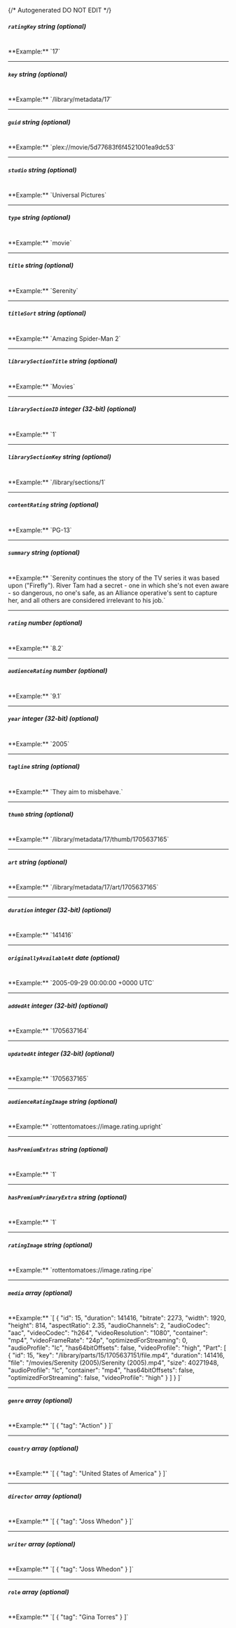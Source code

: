 {/* Autogenerated DO NOT EDIT  */}
##### `ratingKey` _string (optional)_
<br/>
**Example:** `17`

---
##### `key` _string (optional)_
<br/>
**Example:** `/library/metadata/17`

---
##### `guid` _string (optional)_
<br/>
**Example:** `plex://movie/5d77683f6f4521001ea9dc53`

---
##### `studio` _string (optional)_
<br/>
**Example:** `Universal Pictures`

---
##### `type` _string (optional)_
<br/>
**Example:** `movie`

---
##### `title` _string (optional)_
<br/>
**Example:** `Serenity`

---
##### `titleSort` _string (optional)_
<br/>
**Example:** `Amazing Spider-Man 2`

---
##### `librarySectionTitle` _string (optional)_
<br/>
**Example:** `Movies`

---
##### `librarySectionID` _integer (32-bit) (optional)_
<br/>
**Example:** `1`

---
##### `librarySectionKey` _string (optional)_
<br/>
**Example:** `/library/sections/1`

---
##### `contentRating` _string (optional)_
<br/>
**Example:** `PG-13`

---
##### `summary` _string (optional)_
<br/>
**Example:** `Serenity continues the story of the TV series it was based upon ("Firefly"). River Tam had a secret - one in which she's not even aware - so dangerous, no one's safe, as an Alliance operative's sent to capture her, and all others are considered irrelevant to his job.`

---
##### `rating` _number (optional)_
<br/>
**Example:** `8.2`

---
##### `audienceRating` _number (optional)_
<br/>
**Example:** `9.1`

---
##### `year` _integer (32-bit) (optional)_
<br/>
**Example:** `2005`

---
##### `tagline` _string (optional)_
<br/>
**Example:** `They aim to misbehave.`

---
##### `thumb` _string (optional)_
<br/>
**Example:** `/library/metadata/17/thumb/1705637165`

---
##### `art` _string (optional)_
<br/>
**Example:** `/library/metadata/17/art/1705637165`

---
##### `duration` _integer (32-bit) (optional)_
<br/>
**Example:** `141416`

---
##### `originallyAvailableAt` _date (optional)_
<br/>
**Example:** `2005-09-29 00:00:00 +0000 UTC`

---
##### `addedAt` _integer (32-bit) (optional)_
<br/>
**Example:** `1705637164`

---
##### `updatedAt` _integer (32-bit) (optional)_
<br/>
**Example:** `1705637165`

---
##### `audienceRatingImage` _string (optional)_
<br/>
**Example:** `rottentomatoes://image.rating.upright`

---
##### `hasPremiumExtras` _string (optional)_
<br/>
**Example:** `1`

---
##### `hasPremiumPrimaryExtra` _string (optional)_
<br/>
**Example:** `1`

---
##### `ratingImage` _string (optional)_
<br/>
**Example:** `rottentomatoes://image.rating.ripe`

---
##### `media` _array (optional)_
<br/>
**Example:** `[
{
"id": 15,
"duration": 141416,
"bitrate": 2273,
"width": 1920,
"height": 814,
"aspectRatio": 2.35,
"audioChannels": 2,
"audioCodec": "aac",
"videoCodec": "h264",
"videoResolution": "1080",
"container": "mp4",
"videoFrameRate": "24p",
"optimizedForStreaming": 0,
"audioProfile": "lc",
"has64bitOffsets": false,
"videoProfile": "high",
"Part": [
{
"id": 15,
"key": "/library/parts/15/1705637151/file.mp4",
"duration": 141416,
"file": "/movies/Serenity (2005)/Serenity (2005).mp4",
"size": 40271948,
"audioProfile": "lc",
"container": "mp4",
"has64bitOffsets": false,
"optimizedForStreaming": false,
"videoProfile": "high"
}
]
}
]`

---
##### `genre` _array (optional)_
<br/>
**Example:** `[
{
"tag": "Action"
}
]`

---
##### `country` _array (optional)_
<br/>
**Example:** `[
{
"tag": "United States of America"
}
]`

---
##### `director` _array (optional)_
<br/>
**Example:** `[
{
"tag": "Joss Whedon"
}
]`

---
##### `writer` _array (optional)_
<br/>
**Example:** `[
{
"tag": "Joss Whedon"
}
]`

---
##### `role` _array (optional)_
<br/>
**Example:** `[
{
"tag": "Gina Torres"
}
]`


